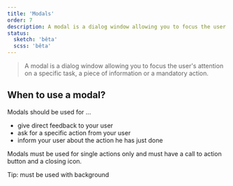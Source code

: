 ```yaml
---
title: 'Modals'
order: 7
description: A modal is a dialog window allowing you to focus the user's attention on a specific task, a piece of information or a mandatory action.
status:
  sketch: 'bêta'
  scss: 'bêta'
---
```


> A modal is a dialog window allowing you to focus the user's attention on a specific task, a piece of information or a mandatory action.

## When to use a modal?

Modals should be used for …
- give direct feedback to your user
- ask for a specific action from your user
- inform your user about the action he has just done

Modals must be used for single actions only and must have a call to action button and a closing icon.

Tip: must be used with background
